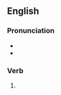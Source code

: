 ==English==

===Pronunciation===
* {{IPA|/kjuːd/|lang=en}}
* {{homophones|lang=en|cued}}

===Verb===
{{head|en|verb form}}

# {{en-past of|queue}}